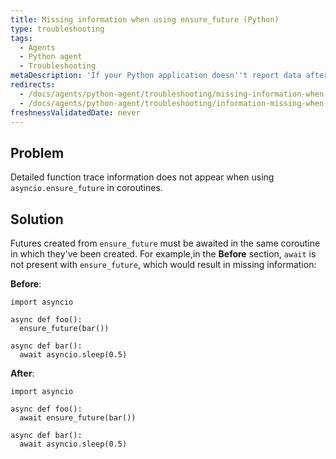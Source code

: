 ```yaml
---
title: Missing information when using ensure_future (Python)
type: troubleshooting
tags:
  - Agents
  - Python agent
  - Troubleshooting
metaDescription: 'If your Python application doesn''t report data after a few minutes, try these troubleshooting steps.'
redirects:
  - /docs/agents/python-agent/troubleshooting/missing-information-when-using-ensurefuture-python
  - /docs/agents/python-agent/troubleshooting/information-missing-when-using-ensurefuture-python
freshnessValidatedDate: never
---
```


## Problem

Detailed function trace information does not appear when using `asyncio.ensure_future` in coroutines.

## Solution

Futures created from `ensure_future` must be awaited in the same coroutine in which they've been created. For example,in the <DNT>**Before**</DNT> section, `await` is not present with `ensure_future`, which would result in missing information:

<DNT>**Before**</DNT>:

```
import asyncio

async def foo():
  ensure_future(bar())

async def bar():
  await asyncio.sleep(0.5)
```

<DNT>**After**</DNT>:

```
import asyncio

async def foo():
  await ensure_future(bar())

async def bar():
  await asyncio.sleep(0.5)
```

